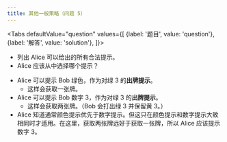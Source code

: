 ```yaml
---
title: 其他一般策略（问题 5）
---
```



<BeginnersGuideProgress id="other-general-strategy-question-4" />

<Tabs
  defaultValue="question"
  values={[
    {label: '题目', value: 'question'},
    {label: '解答', value: 'solution'},
  ]}>
<TabItem value="question">

- 列出 Alice 可以给出的所有合法提示。
- Alice 应该从中选择哪个提示？

</TabItem>
<TabItem value="solution">

- Alice 可以提示 Bob 绿色，作为对绿 3 的**出牌提示**。
  - 这样会获取一张牌。
- Alice 可以提示 Bob 数字 3，作为对绿 3 的**出牌提示**。
  - 这样会获取两张牌。（Bob 会打出绿 3 并保留黄 3。）
- Alice 知道通常颜色提示优先于数字提示。但这只在颜色提示和数字提示大致相同时才适用。在这里，获取两张牌远好于获取一张牌，所以 Alice 应该提示数字 3。

</TabItem>
</Tabs>

<OtherGeneralStrategyQuestion5 />
